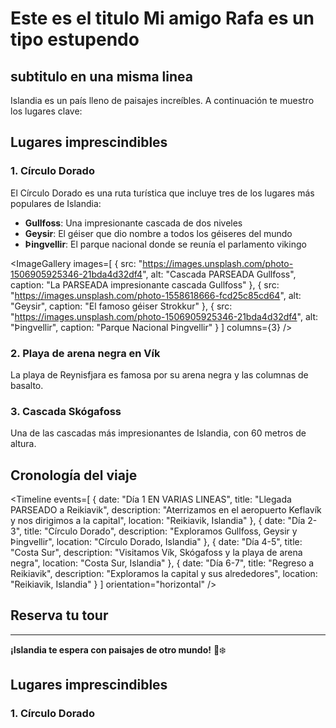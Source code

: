 # Este es el titulo Mi amigo Rafa es un tipo estupendo
## subtitulo en una misma linea
Islandia es un país lleno de paisajes increíbles. A continuación te muestro los lugares clave:

<InteractiveMap localizacion="islandia" zoom={8} />

<CalloutBox type="danger" title="Consejo de Viajero" 
text="La mejor época para visitar Islandia es entre junio y agosto, cuando las temperaturas son más suaves y los días son más largos"
/>

## Lugares imprescindibles

### 1. Círculo Dorado
El Círculo Dorado es una ruta turística que incluye tres de los lugares más populares de Islandia:

- **Gullfoss**: Una impresionante cascada de dos niveles
- **Geysir**: El géiser que dio nombre a todos los géiseres del mundo
- **Þingvellir**: El parque nacional donde se reunía el parlamento vikingo

<ImageGallery 
  images=[
    { src: "https://images.unsplash.com/photo-1506905925346-21bda4d32df4", alt: "Cascada PARSEADA Gullfoss", caption: "La PARSEADA  impresionante cascada Gullfoss" },
    { src: "https://images.unsplash.com/photo-1558618666-fcd25c85cd64", alt: "Geysir", caption: "El famoso géiser Strokkur" },
    { src: "https://images.unsplash.com/photo-1506905925346-21bda4d32df4", alt: "Þingvellir", caption: "Parque Nacional Þingvellir" }
  ]
  columns={3}
/>

### 2. Playa de arena negra en Vík
La playa de Reynisfjara es famosa por su arena negra y las columnas de basalto.

<CalloutBox type="warning" title="¡Atención!" 
text="este es el texto"
/>

 <CalloutBox type="tip" title="Consejo de Viajero" 
text="La mejor época para visitar Islandia es en y los días son más largos"
/>

### 3. Cascada Skógafoss
Una de las cascadas más impresionantes de Islandia, con 60 metros de altura.

<VideoEmbed 
  url="https://www.youtube.com/watch?v=yn3kSl8WfvU"
  title="Cascada aaaaaaaa"
  provider="youtube"
/>

## Cronología del viaje

<Timeline 
  events=[
    {
      date: "Día 1 EN VARIAS LINEAS",
      title: "Llegada PARSEADO a Reikiavik",
      description: "Aterrizamos en el aeropuerto Keflavík y nos dirigimos a la capital",
      location: "Reikiavik, Islandia"
    },
    {
      date: "Día 2-3",
      title: "Círculo Dorado",
      description: "Exploramos Gullfoss, Geysir y Þingvellir",
      location: "Círculo Dorado, Islandia"
    },
    {
      date: "Día 4-5",
      title: "Costa Sur",
      description: "Visitamos Vík, Skógafoss y la playa de arena negra",
      location: "Costa Sur, Islandia"
    },
    {
      date: "Día 6-7",
      title: "Regreso a Reikiavik",
      description: "Exploramos la capital y sus alrededores",
      location: "Reikiavik, Islandia"
    }
  ]
  orientation="horizontal"
/>

## Reserva tu tour

<TourCard   titulo="Tour por el sur de Islandia EN LA MISMA"
  descripcion="Explora glaciares, cascadas y playas negras en este tour de 2 días."
  precio="299€"
  destino="/tours/islandia-sur"
  duracion="2 días"
  rating={4.8}
/>

<TourCard
  titulo="Aurora Boreal en Islandia EN VARIAS LINEAS"
  descripcion="Caza las auroras boreales en los mejores lugares del país."
  precio="199€"
  destino="/tours/aurora-boreal"
  duracion="1 noche"
  rating={4.9}
/>

---

**¡Islandia te espera con paisajes de otro mundo!** 🌋❄️

## Lugares imprescindibles

### 1. Círculo Dorado